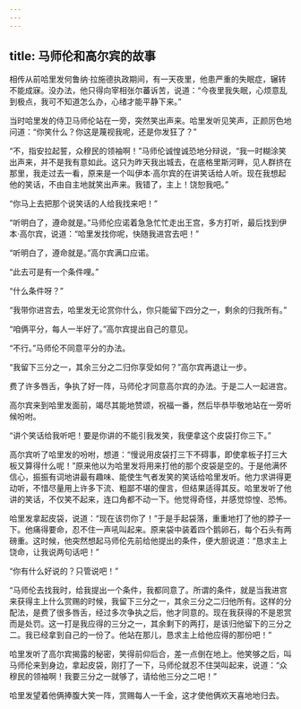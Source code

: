 ```yaml
---
---
---
```

title: 马师伦和高尔宾的故事
---




相传从前哈里发何鲁纳·拉施德执政期间，有一天夜里，他患严重的失眠症，辗转不能成寐。没办法，他只得向宰相张尔蕃诉苦，说道：“今夜里我失眠，心烦意乱到极点，我可不知道怎么办，心绪才能平静下来。”

当时哈里发的侍卫马师伦站在一旁，突然笑出声来。哈里发听见笑声，正颜厉色地问道：“你笑什么？你这是蔑视我呢，还是你发狂了？”

“不，指安拉起誓，众穆民的领袖啊！”马师伦诚惶诚恐地分辩说，“我一时糊涂笑出声来，并不是我有意如此。这只为昨天我出城去，在底格里斯河畔，见人群挤在那里，我走过去一看，原来是一个叫伊本·高尔宾的在讲笑话给人听。现在我想起他的笑话，不由自主地就笑出声来。我错了，主上！饶恕我吧。”

“你马上去把那个说笑话的人给我找来吧！”

“听明白了，遵命就是。”马师伦应诺着急急忙忙走出王宫，多方打听，最后找到伊本·高尔宾，说道：“哈里发找你呢，快随我进宫去吧！”

“听明白了，遵命就是。”高尔宾满口应诺。

“此去可是有一个条件哩。”

“什么条件呀？”

“我带你进宫去，哈里发无论赏你什么，你只能留下四分之一，剩余的归我所有。”

“咱俩平分，每人一半好了。”高尔宾提出自己的意见。

“不行。”马师伦不同意平分的办法。

“我留下三分之一，其余三分之二归你享受如何？”高尔宾再退让一步。

费了许多唇舌，争执了好一阵，马师伦才同意高尔宾的办法。于是二人一起进宫。

高尔宾来到哈里发面前，竭尽其能地赞颂，祝福一番，然后毕恭毕敬地站在一旁听候吩咐。

“讲个笑话给我听吧！要是你讲的不能引我发笑，我便拿这个皮袋打你三下。”

高尔宾听了哈里发的吩咐，想道：“慢说用皮袋打三下不碍事，即使拿板子打三大板又算得什么呢！”原来他以为哈里发将用来打他的那个皮袋是空的。于是他满怀信心，振振有词地讲最有趣味、能使生气者发笑的笑话给哈里发听。他力求讲得更动听，不惜尽量用上许多下流、粗鄙不堪的俚言，但结果适得其反。哈里发听了他讲的笑话，不仅笑不起来，连口角都不动一下。他觉得奇怪，并感觉惊惶、恐怖。

哈里发拿起皮袋，说道：“现在该罚你了！”于是手起袋落，重重地打了他的脖子一下。他痛得要命，忍不住一声吼叫起来。原来袋中装着四个鹅卵石，每个石头有两磅重。这时候，他突然想起马师伦先前给他提出的条件，便大胆说道：“恳求主上饶命，让我说两句话吧！”

“你有什么好说的？只管说吧！”

“马师伦去找我时，给我提出一个条件，我都同意了。所谓的条件，就是当我进宫来获得主上什么赏赐的时候，我留下三分之一，其余三分之二归他所有。这样的分配法，是费了很多唇舌，经过多次争执之后，他才同意的。现在我获得的不是恩赏而是处罚。这一打是我应得的三分之一，其余剩下的两打，是该归他留下的三分之二。我已经拿到自己的一份了。他站在那儿，恳求主上给他应得的那份吧！”

哈里发听了高尔宾揭露的秘密，笑得前仰后合，差一点倒在地上。他笑够之后，叫马师伦来到身边，拿起皮袋，刚打了一下，马师伦就忍不住哭叫起来，说道：“众穆民的领袖啊！我要三分之一就够了，请给他三分之二吧！”

哈里发望着他俩捧腹大笑一阵，赏赐每人一千金，这才使他俩欢天喜地地归去。